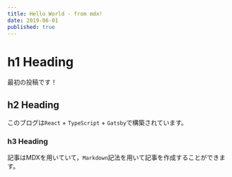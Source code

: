 ```yaml
---
title: Hello World - from mdx!
date: 2019-06-01
published: true
---
```

# h1 Heading
最初の投稿です！

## h2 Heading
このブログは`React` + `TypeScript` + `Gatsby`で構築されています。

### h3 Heading
記事はMDXを用いていて，`Markdown`記法を用いて記事を作成することができます。

